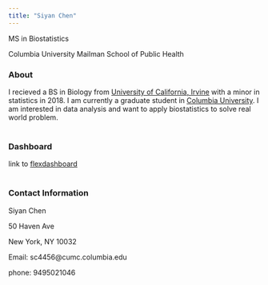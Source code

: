 ```yaml
---
title: "Siyan Chen"
---
```


MS in Biostatistics <br>

Columbia University Mailman School of Public Health <br>



### About
I recieved a BS in Biology from [University of California, Irvine](https://uci.edu/) with a minor in statistics in 2018. I am currently a graduate student in [Columbia University](https://www.columbia.edu/). I am interested in data analysis and want to apply biostatistics to solve real world problem. 
<br>
<br>

### Dashboard
link to [flexdashboard](dashboard_template.html)
<br>
<br>

### Contact Information

Siyan Chen

50 Haven Ave

New York, NY 10032

Email: sc4456@cumc.columbia.edu

phone: 9495021046


